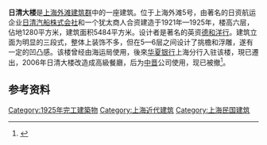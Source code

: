 {{refimprove|time=2009-1-1}}
{{文物保护单位
|级别 = 全国
|名称 = 上海外滩建筑群<br /><small>日清大楼</small>
|图片 = The Nishin Navigation Building The Bund.JPG
|所在 = [[上海市|上海市]][[黄浦区|黄浦区]]
|坐标 = 
|分类 = 近现代重要史迹及代表性建筑
|时代 = 1921~1925年
|编号 = 4-220
|登录 = 1996年
}}
'''日清大楼'''是[[上海外滩建筑群|上海外滩建筑群]]中的一座建筑。位于上海外滩5号，由著名的日资航运企业[[日清汽船株式会社|日清汽船株式会社]]和一个犹太商人合资建造于1921年—1925年，楼高六层，佔地1280平方米，建筑面积5484平方米。设计者是著名的英资[[德和洋行|德和洋行]]。建筑立面为明显的三段式，整体上装饰不多，但在5—6层之间设计了挑檐和浮雕，遂有一定的凹凸感。该楼曾经由海运局使用，後來[[华夏银行|华夏银行]]上海分行入驻该楼，現已遷出，2006年日清大楼改造成高級餐廳，后为[[中晋_(公司)|中晋]]公司使用，现已被撤<ref name="nfzm">{{cite news|title=多面“中晋系”：曾破坏古建筑|url=http://www.infzm.com/content/116426|publisher=南方周末|date=2016年4月8日|accessdate=2016年4月30日|deadurl=yes|archiveurl=https://web.archive.org/web/20160506172820/http://www.infzm.com/content/116426|archivedate=2016年5月6日}}</ref>。

==参考资料==
{{reflist}}

{{上海市第三批优秀历史建筑}}
{{上海外滩建筑群}}
[[Category:1925年完工建築物|Category:1925年完工建築物]]
[[Category:上海近代建筑|Category:上海近代建筑]]
[[Category:上海民国建筑|Category:上海民国建筑]]